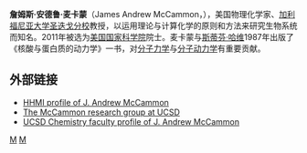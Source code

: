 '''詹姆斯·安德鲁·麦卡蒙'''（James Andrew McCammon，{{bd|1947年|||}}），美国物理化学家、[[加利福尼亚大学圣迭戈分校|加利福尼亚大学圣迭戈分校]]教授，以运用理论与计算化学的原则和方法来研究生物系统而知名。2011年被选为[[美国国家科学院|美国国家科学院]]院士。麦卡蒙与[[斯蒂芬·哈维|斯蒂芬·哈维]]1987年出版了《核酸与蛋白质的动力学》一书，对[[分子力学|分子力学]]与[[分子动力学|分子动力学]]有重要贡献。

==外部链接==
*[http://www.hhmi.org/research/investigators/mccammon_bio.html HHMI profile of J. Andrew McCammon] {{Wayback|url=http://www.hhmi.org/research/investigators/mccammon_bio.html |date=20130208031549 }}
*[http://mccammon.ucsd.edu The McCammon research group at UCSD] {{Wayback|url=http://mccammon.ucsd.edu/ |date=20201106232334 }}
*[http://chemistry.ucsd.edu/faculty/profiles/mccammon_james_a.html UCSD Chemistry faculty profile of J. Andrew McCammon] {{Wayback|url=http://chemistry.ucsd.edu/faculty/profiles/mccammon_james_a.html |date=20140413030209 }}

[[Category:美国化学家|M]]
[[Category:哈佛大學校友|M]]